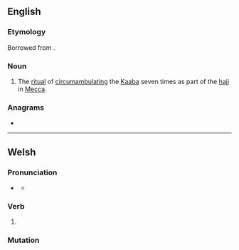==English==

===Etymology===
Borrowed from {{bor|en|ar|طَوَاف}}.

===Noun===
{{wikipedia}}
{{en-noun|~}}

# {{lb|en|Islam}} The [[ritual]] of [[circumambulate|circumambulating]] the [[Kaaba]] seven times as part of the [[hajj]] in [[Mecca]].

===Anagrams===
* {{anagrams|en|fatwa}}

----

==Welsh==

===Pronunciation===
* {{a|standard}} {{IPA|/ˈtau̯av/|lang=cy}}
** {{a|colloquial}} {{IPA|/ˈtau̯a/|lang=cy}}

===Verb===
{{head|cy|verb form}}

# {{inflection of|tewi||1|s|pres|indc|/|fut|lang=cy}}

===Mutation===
{{cy-mut-auto}}